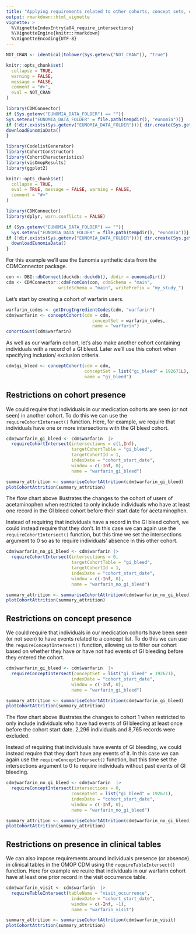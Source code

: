 ```yaml
---
title: "Applying requirements related to other cohorts, concept sets, or tables"
output: rmarkdown::html_vignette
vignette: >
  %\VignetteIndexEntry{a04_require_intersections}
  %\VignetteEngine{knitr::rmarkdown}
  %\VignetteEncoding{UTF-8}
---
```


```r
NOT_CRAN <- identical(tolower(Sys.getenv("NOT_CRAN")), "true")

knitr::opts_chunk$set(
  collapse = TRUE, 
  warning = FALSE, 
  message = FALSE,
  comment = "#>",
  eval = NOT_CRAN
)

library(CDMConnector)
if (Sys.getenv("EUNOMIA_DATA_FOLDER") == ""){
Sys.setenv("EUNOMIA_DATA_FOLDER" = file.path(tempdir(), "eunomia"))}
if (!dir.exists(Sys.getenv("EUNOMIA_DATA_FOLDER"))){ dir.create(Sys.getenv("EUNOMIA_DATA_FOLDER"))
downloadEunomiaData()  
}

```


```r
library(CodelistGenerator)
library(CohortConstructor)
library(CohortCharacteristics)
library(visOmopResults)
library(ggplot2)
```

```r
knitr::opts_chunk$set(
  collapse = TRUE,
  eval = TRUE, message = FALSE, warning = FALSE,
  comment = "#>"
)

library(CDMConnector)
library(dplyr, warn.conflicts = FALSE)

if (Sys.getenv("EUNOMIA_DATA_FOLDER") == ""){
  Sys.setenv("EUNOMIA_DATA_FOLDER" = file.path(tempdir(), "eunomia"))}
if (!dir.exists(Sys.getenv("EUNOMIA_DATA_FOLDER"))){ dir.create(Sys.getenv("EUNOMIA_DATA_FOLDER"))
  downloadEunomiaData()  
}
```

For this example we'll use the Eunomia synthetic data from the CDMConnector package.

```r
con <- DBI::dbConnect(duckdb::duckdb(), dbdir = eunomiaDir())
cdm <- CDMConnector::cdmFromCon(con, cdmSchema = "main", 
                    writeSchema = "main", writePrefix = "my_study_")
```

Let's start by creating a cohort of warfarin users.

```r
warfarin_codes <- getDrugIngredientCodes(cdm, "warfarin")
cdm$warfarin <- conceptCohort(cdm = cdm, 
                                 conceptSet = warfarin_codes, 
                                 name = "warfarin")
cohortCount(cdm$warfarin)
```

As well as our warfarin cohort, let's also make another cohort containing individuals with a record of a GI bleed. Later we'll use this cohort when specifying inclusion/ exclusion criteria.

```r
cdm$gi_bleed <- conceptCohort(cdm = cdm,  
                              conceptSet = list("gi_bleed" = 192671L),
                              name = "gi_bleed")
```

## Restrictions on cohort presence

We could require that individuals in our medication cohorts are seen (or not seen) in another cohort. To do this we can use the `requireCohortIntersect()` function. Here, for example, we require that individuals have one or more intersections with the GI bleed cohort.

```r
cdm$warfarin_gi_bleed <- cdm$warfarin  |>
  requireCohortIntersect(intersections = c(1,Inf),
                         targetCohortTable = "gi_bleed", 
                         targetCohortId = 1,
                         indexDate = "cohort_start_date", 
                         window = c(-Inf, 0), 
                         name = "warfarin_gi_bleed")

summary_attrition <- summariseCohortAttrition(cdm$warfarin_gi_bleed)
plotCohortAttrition(summary_attrition)
```

The flow chart above illustrates the changes to the cohort of users of acetaminophen when restricted to only include individuals who have at least one record in the GI bleed cohort before their start date for acetaminophen.

Instead of requiring that individuals have a record in the GI bleed cohort, we could instead require that they don't. In this case we can again use the `requireCohortIntersect()` function, but this time we set the intersections argument to 0 so as to require individuals' absence in this other cohort.

```r
cdm$warfarin_no_gi_bleed <- cdm$warfarin |>
  requireCohortIntersect(intersections = 0,
                         targetCohortTable = "gi_bleed", 
                         targetCohortId = 1,
                         indexDate = "cohort_start_date", 
                         window = c(-Inf, 0), 
                         name = "warfarin_no_gi_bleed") 

summary_attrition <- summariseCohortAttrition(cdm$warfarin_no_gi_bleed)
plotCohortAttrition(summary_attrition)
```

## Restrictions on concept presence

We could require that individuals in our medication cohorts have been seen (or not seen) to have events related to a concept list. To do this we can use the `requireConceptIntersect()` function, allowing us to filter our cohort based on whether they have or have not had events of GI bleeding before they entered the cohort.

```r
cdm$warfarin_gi_bleed <- cdm$warfarin  |>
  requireConceptIntersect(conceptSet = list("gi_bleed" = 192671), 
                         indexDate = "cohort_start_date", 
                         window = c(-Inf, 0), 
                         name = "warfarin_gi_bleed")

summary_attrition <- summariseCohortAttrition(cdm$warfarin_gi_bleed)
plotCohortAttrition(summary_attrition)
```

The flow chart above illustrates the changes to cohort 1  when restricted to only include individuals who have had events of GI bleeding at least once before the cohort start date. 2,296 individuals and 8,765 records were excluded.

Instead of requiring that individuals have events of GI bleeding, we could instead require that they don't have any events of it. In this case we can again use the `requireConceptIntersect()` function, but this time set the intersections argument to 0 to require individuals without past events of GI bleeding. 

```r
cdm$warfarin_no_gi_bleed <- cdm$warfarin  |>
  requireConceptIntersect(intersections = 0,
                         conceptSet = list("gi_bleed" = 192671), 
                         indexDate = "cohort_start_date", 
                         window = c(-Inf, 0), 
                         name = "warfarin_no_gi_bleed")

summary_attrition <- summariseCohortAttrition(cdm$warfarin_no_gi_bleed)
plotCohortAttrition(summary_attrition)
```

## Restrictions on presence in clinical tables

We can also impose requirements around individuals presence (or absence) in clinical tables in the OMOP CDM using the `requireTableIntersect()` function. Here for example we reuire that individuals in our warfarin cohort have at least one prior record in the visit occurrence table. 

```r
cdm$warfarin_visit <- cdm$warfarin  |>
  requireTableIntersect(tableName = "visit_occurrence",
                         indexDate = "cohort_start_date", 
                         window = c(-Inf, -1), 
                         name = "warfarin_visit")

summary_attrition <- summariseCohortAttrition(cdm$warfarin_visit)
plotCohortAttrition(summary_attrition)
```
